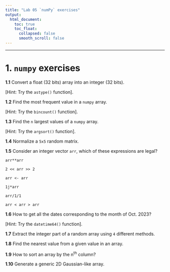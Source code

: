 ---
title: "Lab 05 `numPy` exercises"
output:
  html_document:
    toc: true
    toc_float:
      collapsed: false
      smooth_scroll: false
---

***

# 1. `numpy` exercises

**1.1**  Convert a float (32 bits) array into an integer (32 bits).

[Hint: Try the `astype()` function].

**1.2**  Find the most frequent value in a `numpy` array.

[Hint: Try the `bincount()` function].

**1.3**  Find the `n` largest values of a `numpy` array.

[Hint: Try the `argsort()` function].

**1.4**  Normalize a `5x5` random matrix.

**1.5**  Consider an integer vector `arr`, which of these expressions are legal?  

```
arr**arr

2 << arr >> 2

arr <- arr

1j*arr

arr/1/1

arr < arr > arr
```

**1.6** How to get all the dates corresponding to the month of Oct. 2023?  

[Hint: Try the `datetime64()` function].


**1.7** Extract the integer part of a random array using `4` different methods.  

**1.8** Find the nearest value from a given value in an array.  

**1.9** How to sort an array by the n^th^ column?   

**1.10** Generate a generic 2D Gaussian-like array.  




